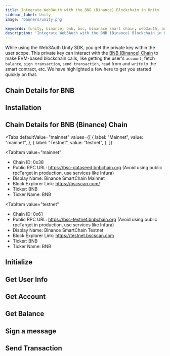 ```yaml
---
title: Integrate Web3Auth with the BNB (Binance) Blockchain in Unity
sidebar_label: Unity
image: 'banners/unity.png'

keywords: [unity, binance, bnb, bsc, binanace smart chain, web3auth, authentication, blockchain]
description: 'Integrate Web3Auth with the BNB (Binance) Blockchain in Unity | Embedded Wallets'
---
```



<SEO
  title="Integrate Web3Auth with the BNB (Binance) Blockchain in Unity"
  description="Integrate Web3Auth with the BNB (Binance) Blockchain in Unity | Embedded Wallets"
  image="https://web3auth.io/docs/banners/bnb.png"
  slug="/embedded-wallets/connect-blockchain/evm/bnb/unity"
/>

While using the Web3Auth Unity SDK, you get the private key within the user scope. This private key can interact with the [BNB (Binance) Chain](https://www.bnbchain.org/) to make EVM-based blockchain calls, like getting the user's `account`, fetch `balance`, `sign transaction`, `send transaction`, `read` from and `write` to the smart contract, etc. We have highlighted a few here to get you started quickly on that.

## Chain Details for BNB

<ChainDetailsBNB />

## Installation

<InstallationSnippet />

## Chain Details for BNB (Binance) Chain

<Tabs
 defaultValue="mainnet"
  values={[
    { label: "Mainnet", value: "mainnet", },
    { label: "Testnet", value: "testnet", },
  ]}
>
<TabItem
  value="mainnet"
>

- Chain ID: 0x38
- Public RPC URL: https://bsc-dataseed.bnbchain.org (Avoid using public rpcTarget in production, use services like Infura)
- Display Name: Binance SmartChain Mainnet
- Block Explorer Link: https://bscscan.com/
- Ticker: BNB
- Ticker Name: BNB

</TabItem>

<TabItem
  value="testnet"
>

- Chain ID: 0x61
- Public RPC URL: https://bsc-testnet.bnbchain.org (Avoid using public rpcTarget in production, use services like Infura)
- Display Name: Binance SmartChain Testnet
- Block Explorer Link: https://testnet.bscscan.com
- Ticker: BNB
- Ticker Name: BNB

</TabItem>
</Tabs>

## Initialize

<InitialisationSnippet />

## Get User Info

<UserInfoSnippet />

## Get Account

<GetAccountSnippet />

## Get Balance

<GetBalanceSnippet />

## Sign a message

<SignMessageSnippet />

## Send Transaction

<SendTransactionSnippet />
